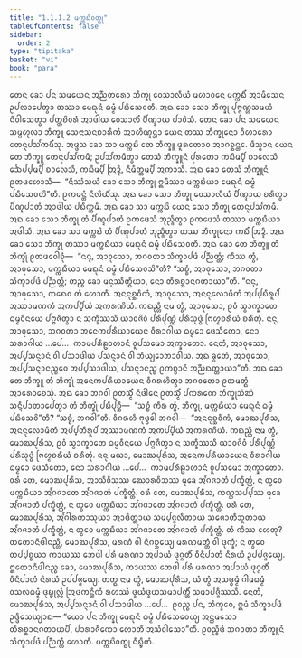 ```yaml
---
title: "1.1.1.2 ᨾᨠ᩠ᨠᨭᩦᩅᨲ᩠ᨳᩩ"
tableOfContents: false
sidebar:
  order: 2
type: "tipitaka"
basket: "vi"
book: "para"
---
```



<DynamicBreadcrumb />

<Division number="40" book="para">

<Paragraph number="75" book="para">
ᨲᩮᨶ ᨡᩮᩣ ᨸᨶ ᩈᨾᨿᩮᨶ ᩋᨬ᩠ᨬᨲᩁᩮᩣ ᨽᩥᨠ᩠ᨡᩩ ᩅᩮᩈᩣᩃᩥᨿᩴ ᨾᩉᩣᩅᨶᩮ ᨾᨠ᩠ᨠᨭᩥᩴ ᩋᩣᨾᩥᩈᩮᨶ ᩏᨸᩃᩣᨸᩮᨲ᩠ᩅᩣ ᨲᩔᩣ ᨾᩮᨳᩩᨶᩴ ᨵᨾ᩠ᨾᩴ ᨸᨭᩥᩈᩮᩅᨲᩥ. ᩋᨳ ᨡᩮᩣ ᩈᩮᩣ ᨽᩥᨠ᩠ᨡᩩ ᨸᩩᨻ᩠ᨻᨱ᩠ᩉᩈᨾᨿᩴ ᨶᩥᩅᩤᩈᩮᨲ᩠ᩅᩣ ᨸᨲ᩠ᨲᨧᩦᩅᩁᩴ ᩋᩣᨴᩤᨿ ᩅᩮᩈᩣᩃᩥᩴ ᨸᩥᨱ᩠ᨯᩣᨿ ᨸᩣᩅᩥᩈᩥ. ᨲᩮᨶ ᨡᩮᩣ ᨸᨶ ᩈᨾᨿᩮᨶ ᩈᨾ᩠ᨻᩉᩩᩃᩣ ᨽᩥᨠ᩠ᨡᩪ ᩈᩮᨶᩣᩈᨶᨧᩣᩁᩥᨠᩴ ᩋᩣᩉᩥᨱ᩠ᨯᨶ᩠ᨲᩣ ᨿᩮᨶ ᨲᩔ ᨽᩥᨠ᩠ᨡᩩᨶᩮᩣ ᩅᩥᩉᩣᩁᩮᩣ ᨲᩮᨶᩩᨸᩈᩘᨠᨾᩥᩴᩈᩩ. ᩋᨴ᩠ᨴᩈ ᨡᩮᩣ ᩈᩣ ᨾᨠ᩠ᨠᨭᩦ ᨲᩮ ᨽᩥᨠ᩠ᨡᩪ ᨴᩪᩁᨲᩮᩣᩅ ᩋᩣᨣᨧ᩠ᨨᨶ᩠ᨲᩮ. ᨴᩥᩈ᩠ᩅᩣᨶ ᨿᩮᨶ ᨲᩮ ᨽᩥᨠ᩠ᨡᩪ ᨲᩮᨶᩩᨸᩈᩘᨠᨾᩥ; ᩏᨸᩈᩘᨠᨾᩥᨲ᩠ᩅᩣ ᨲᩮᩈᩴ ᨽᩥᨠ᩠ᨡᩪᨶᩴ ᨸᩩᩁᨲᩮᩣ ᨠᨭᩥᨾ᩠ᨸᩥ ᨧᩣᩃᩮᩈᩥ ᨨᩮᨸ᩠ᨸᨾ᩠ᨸᩥ ᨧᩣᩃᩮᩈᩥ, ᨠᨭᩥᨾ᩠ᨸᩥ ᩒᨯ᩠ᨯᩥ, ᨶᩥᨾᩥᨲ᩠ᨲᨾ᩠ᨸᩥ ᩋᨠᩣᩈᩥ. ᩋᨳ ᨡᩮᩣ ᨲᩮᩈᩴ ᨽᩥᨠ᩠ᨡᩪᨶᩴ ᩑᨲᨴᩉᩮᩣᩈᩥ—  “ᨶᩥᩔᩴᩈᨿᩴ ᨡᩮᩣ ᩈᩮᩣ ᨽᩥᨠ᩠ᨡᩩ ᩍᨾᩥᩔᩣ ᨾᨠ᩠ᨠᨭᩥᨿᩣ ᨾᩮᨳᩩᨶᩴ ᨵᨾ᩠ᨾᩴ ᨸᨭᩥᩈᩮᩅᨲᩦ”ᨲᩥ. ᩑᨠᨾᨶ᩠ᨲᩴ ᨶᩥᩃᩦᨿᩥᩴᩈᩩ. ᩋᨳ ᨡᩮᩣ ᩈᩮᩣ ᨽᩥᨠ᩠ᨡᩩ ᩅᩮᩈᩣᩃᩥᨿᩴ ᨸᩥᨱ᩠ᨯᩣᨿ ᨧᩁᩥᨲ᩠ᩅᩣ ᨸᩥᨱ᩠ᨯᨸᩣᨲᩴ ᩋᩣᨴᩤᨿ ᨸᨭᩥᨠ᩠ᨠᨾᩥ.
</Paragraph>

</Division>
<Division number="41" book="para">

<Paragraph number="76" book="para">
ᩋᨳ ᨡᩮᩣ ᩈᩣ ᨾᨠ᩠ᨠᨭᩦ ᨿᩮᨶ ᩈᩮᩣ ᨽᩥᨠ᩠ᨡᩩ ᨲᩮᨶᩩᨸᩈᩘᨠᨾᩥ. ᩋᨳ ᨡᩮᩣ ᩈᩮᩣ ᨽᩥᨠ᩠ᨡᩩ ᨲᩴ ᨸᩥᨱ᩠ᨯᨸᩣᨲᩴ ᩑᨠᨴᩮᩈᩴ ᨽᩩᨬ᩠ᨩᩥᨲ᩠ᩅᩣ ᩑᨠᨴᩮᩈᩴ ᨲᩔᩣ ᨾᨠ᩠ᨠᨭᩥᨿᩣ ᩋᨴᩤᩈᩥ. ᩋᨳ ᨡᩮᩣ ᩈᩣ ᨾᨠ᩠ᨠᨭᩦ ᨲᩴ ᨸᩥᨱ᩠ᨯᨸᩣᨲᩴ ᨽᩩᨬ᩠ᨩᩥᨲ᩠ᩅᩣ ᨲᩔ ᨽᩥᨠ᩠ᨡᩩᨶᩮᩣ ᨠᨭᩥᩴ ᩒᨯ᩠ᨯᩥ. ᩋᨳ ᨡᩮᩣ ᩈᩮᩣ ᨽᩥᨠ᩠ᨡᩩ ᨲᩔᩣ ᨾᨠ᩠ᨠᨭᩥᨿᩣ ᨾᩮᨳᩩᨶᩴ ᨵᨾ᩠ᨾᩴ ᨸᨭᩥᩈᩮᩅᨲᩥ.
</Paragraph>

<Paragraph number="77" book="para">
ᩋᨳ ᨡᩮᩣ ᨲᩮ ᨽᩥᨠ᩠ᨡᩪ ᨲᩴ ᨽᩥᨠ᩠ᨡᩩᩴ ᩑᨲᨴᩅᩮᩤᨧᩩᩴ—  “ᨶᨶᩩ, ᩋᩣᩅᩩᩈᩮᩣ, ᨽᨣᩅᨲᩣ ᩈᩥᨠ᩠ᨡᩣᨸᨴᩴ ᨸᨬ᩠ᨬᨲ᩠ᨲᩴ; ᨠᩥᩔ ᨲ᩠ᩅᩴ, ᩋᩣᩅᩩᩈᩮᩣ, ᨾᨠ᩠ᨠᨭᩥᨿᩣ ᨾᩮᨳᩩᨶᩴ ᨵᨾ᩠ᨾᩴ ᨸᨭᩥᩈᩮᩅᩈᩦ”ᨲᩥ? “ᩈᨧ᩠ᨧᩴ, ᩋᩣᩅᩩᩈᩮᩣ, ᨽᨣᩅᨲᩣ ᩈᩥᨠ᩠ᨡᩣᨸᨴᩴ ᨸᨬ᩠ᨬᨲ᩠ᨲᩴ; ᨲᨬ᩠ᨧ ᨡᩮᩣ ᨾᨶᩩᩔᩥᨲ᩠ᨳᩥᨿᩣ, ᨶᩮᩣ ᨲᩥᩁᨧ᩠ᨨᩣᨶᨣᨲᩣᨿᩣ”ᨲᩥ. “ᨶᨶᩩ, ᩋᩣᩅᩩᩈᩮᩣ, ᨲᨳᩮᩅ ᨲᩴ ᩉᩮᩣᨲᩥ. ᩋᨶᨶᩩᨧ᩠ᨨᩅᩥᨠᩴ, ᩋᩣᩅᩩᩈᩮᩣ, ᩋᨶᨶᩩᩃᩮᩣᨾᩥᨠᩴ ᩋᨸ᩠ᨸᨭᩥᩁᩪᨸᩴ ᩋᩔᩣᨾᨱᨠᩴ ᩋᨠᨸ᩠ᨸᩥᨿᩴ ᩋᨠᩁᨱᩦᨿᩴ. ᨠᨳᨬ᩠ᩉᩥ ᨶᩣᨾ ᨲ᩠ᩅᩴ, ᩋᩣᩅᩩᩈᩮᩣ, ᩑᩅᩴ ᩈ᩠ᩅᩣᨠ᩠ᨡᩣᨲᩮ ᨵᨾ᩠ᨾᩅᩥᨶᨿᩮ ᨸᨻ᩠ᨻᨩᩥᨲ᩠ᩅᩣ ᨶ ᩈᨠ᩠ᨡᩥᩔᩈᩥ ᨿᩣᩅᨩᩦᩅᩴ ᨸᩁᩥᨸᩩᨱ᩠ᨱᩴ ᨸᩁᩥᩈᩩᨴ᩠ᨵᩴ ᨻᩕᩉ᩠ᨾᨧᩁᩥᨿᩴ ᨧᩁᩥᨲᩩᩴ. ᨶᨶᩩ, ᩋᩣᩅᩩᩈᩮᩣ, ᨽᨣᩅᨲᩣ ᩋᨶᩮᨠᨸᩁᩥᨿᩣᨿᩮᨶ ᩅᩥᩁᩣᨣᩤᨿ ᨵᨾ᩠ᨾᩮᩣ ᨴᩮᩈᩥᨲᩮᩣ, ᨶᩮᩣ ᩈᩁᩣᨣᩤᨿ …ᨸᩮ…  ᨠᩣᨾᨸᩁᩥᩊᩣᩉᩣᨶᩴ ᩅᩪᨸᩈᨾᩮᩣ ᩋᨠ᩠ᨡᩣᨲᩮᩣ. ᨶᩮᨲᩴ, ᩋᩣᩅᩩᩈᩮᩣ, ᩋᨸ᩠ᨸᩈᨶ᩠ᨶᩣᨶᩴ ᩅᩤ ᨸᩈᩣᨴᩤᨿ ᨸᩈᨶ᩠ᨶᩣᨶᩴ ᩅᩤ ᨽᩥᨿ᩠ᨿᩮᩣᨽᩣᩅᩤᨿ. ᩋᨳ ᨡ᩠ᩅᩮᨲᩴ, ᩋᩣᩅᩩᩈᩮᩣ, ᩋᨸ᩠ᨸᩈᨶ᩠ᨶᩣᨶᨬ᩠ᨧᩮᩅ ᩋᨸ᩠ᨸᩈᩣᨴᩤᨿ, ᨸᩈᨶ᩠ᨶᩣᨶᨬ᩠ᨧ ᩑᨠᨧ᩠ᨧᩣᨶᩴ ᩋᨬ᩠ᨬᨳᨲ᩠ᨲᩣᨿᩣ”ᨲᩥ. ᩋᨳ ᨡᩮᩣ ᨲᩮ ᨽᩥᨠ᩠ᨡᩪ ᨲᩴ ᨽᩥᨠ᩠ᨡᩩᩴ ᩋᨶᩮᨠᨸᩁᩥᨿᩣᨿᩮᨶ ᩅᩥᨣᩁᩉᩥᨲ᩠ᩅᩣ ᨽᨣᩅᨲᩮᩣ ᩑᨲᨾᨲ᩠ᨳᩴ ᩋᩣᩁᩮᩣᨧᩮᩈᩩᩴ.
</Paragraph>

</Division>
<Division number="42" book="para">

<Paragraph number="78" book="para">
ᩋᨳ ᨡᩮᩣ ᨽᨣᩅᩤ ᩑᨲᩈ᩠ᨾᩥᩴ ᨶᩥᨴᩤᨶᩮ ᩑᨲᩈ᩠ᨾᩥᩴ ᨸᨠᩁᨱᩮ ᨽᩥᨠ᩠ᨡᩩᩈᩴᨥᩴ ᩈᨶ᩠ᨶᩥᨸᩣᨲᩣᨸᩮᨲ᩠ᩅᩣ ᨲᩴ ᨽᩥᨠ᩠ᨡᩩᩴ ᨸᨭᩥᨸᩩᨧ᩠ᨨᩥ—  “ᩈᨧ᩠ᨧᩴ ᨠᩥᩁ ᨲ᩠ᩅᩴ, ᨽᩥᨠ᩠ᨡᩩ, ᨾᨠ᩠ᨠᨭᩥᨿᩣ ᨾᩮᨳᩩᨶᩴ ᨵᨾ᩠ᨾᩴ ᨸᨭᩥᩈᩮᩅᩦ”ᨲᩥ? “ᩈᨧ᩠ᨧᩴ, ᨽᨣᩅᩤ”ᨲᩥ. ᩅᩥᨣᩁᩉᩥ ᨻᩩᨴ᩠ᨵᩮᩤ ᨽᨣᩅᩤ—  “ᩋᨶᨶᩩᨧ᩠ᨨᩅᩥᨠᩴ, ᨾᩮᩣᨥᨸᩩᩁᩥᩈ, ᩋᨶᨶᩩᩃᩮᩣᨾᩥᨠᩴ ᩋᨸ᩠ᨸᨲᩥᩁᩪᨸᩴ ᩋᩔᩣᨾᨱᨠᩴ ᩋᨠᨸ᩠ᨸᩥᨿᩴ ᩋᨠᩁᨱᩦᨿᩴ. ᨠᨳᨬ᩠ᩉᩥ ᨶᩣᨾ ᨲ᩠ᩅᩴ, ᨾᩮᩣᨥᨸᩩᩁᩥᩈ, ᩑᩅᩴ ᩈ᩠ᩅᩣᨠ᩠ᨡᩣᨲᩮ ᨵᨾ᩠ᨾᩅᩥᨶᨿᩮ ᨸᨻ᩠ᨻᨩᩥᨲ᩠ᩅᩣ ᨶ ᩈᨠ᩠ᨡᩥᩔᩈᩥ ᨿᩣᩅᨩᩦᩅᩴ ᨸᩁᩥᨸᩩᨱ᩠ᨱᩴ ᨸᩁᩥᩈᩩᨴ᩠ᨵᩴ ᨻᩕᩉ᩠ᨾᨧᩁᩥᨿᩴ ᨧᩁᩥᨲᩩᩴ. ᨶᨶᩩ ᨾᨿᩣ, ᨾᩮᩣᨥᨸᩩᩁᩥᩈ, ᩋᨶᩮᨠᨸᩁᩥᨿᩣᨿᩮᨶ ᩅᩥᩁᩣᨣᩤᨿ ᨵᨾ᩠ᨾᩮᩣ ᨴᩮᩈᩥᨲᩮᩣ, ᨶᩮᩣ ᩈᩁᩣᨣᩤᨿ …ᨸᩮ…  ᨠᩣᨾᨸᩁᩥᩊᩣᩉᩣᨶᩴ ᩅᩪᨸᩈᨾᩮᩣ ᩋᨠ᩠ᨡᩣᨲᩮᩣ. ᩅᩁᩴ ᨲᩮ, ᨾᩮᩣᨥᨸᩩᩁᩥᩈ, ᩋᩣᩈᩥᩅᩥᩈᩔ ᨥᩮᩣᩁᩅᩥᩈᩔ ᨾᩩᨡᩮ ᩋᩘᨣᨩᩣᨲᩴ ᨸᨠ᩠ᨡᩥᨲ᩠ᨲᩴ, ᨶ ᨲ᩠ᩅᩮᩅ ᨾᨠ᩠ᨠᨭᩥᨿᩣ ᩋᩘᨣᨩᩣᨲᩮ ᩋᩘᨣᨩᩣᨲᩴ ᨸᨠ᩠ᨡᩥᨲ᩠ᨲᩴ. ᩅᩁᩴ ᨲᩮ, ᨾᩮᩣᨥᨸᩩᩁᩥᩈ, ᨠᨱ᩠ᩉᩈᨸ᩠ᨸᩔ ᨾᩩᨡᩮ ᩋᩘᨣᨩᩣᨲᩴ ᨸᨠ᩠ᨡᩥᨲ᩠ᨲᩴ, ᨶ ᨲ᩠ᩅᩮᩅ ᨾᨠ᩠ᨠᨭᩥᨿᩣ ᩋᩘᨣᨩᩣᨲᩮ ᩋᩘᨣᨩᩣᨲᩴ ᨸᨠ᩠ᨡᩥᨲ᩠ᨲᩴ. ᩅᩁᩴ ᨲᩮ, ᨾᩮᩣᨥᨸᩩᩁᩥᩈ, ᩋᩘᨣᩤᩁᨠᩣᩈᩩᨿᩣ ᩋᩣᨴᩥᨲ᩠ᨲᩣᨿ ᩈᨾ᩠ᨸᨩ᩠ᨩᩃᩥᨲᩣᨿ ᩈᨩᩮᩣᨲᩥᨽᩪᨲᩣᨿ ᩋᩘᨣᨩᩣᨲᩴ ᨸᨠ᩠ᨡᩥᨲ᩠ᨲᩴ, ᨶ ᨲ᩠ᩅᩮᩅ ᨾᨠ᩠ᨠᨭᩥᨿᩣ ᩋᩘᨣᨩᩣᨲᩮ ᩋᩘᨣᨩᩣᨲᩴ ᨸᨠ᩠ᨡᩥᨲ᩠ᨲᩴ. ᨲᩴ ᨠᩥᩔ ᩉᩮᨲᩩ? ᨲᨲᩮᩣᨶᩥᨴᩤᨶᨬ᩠ᩉᩥ, ᨾᩮᩣᨥᨸᩩᩁᩥᩈ, ᨾᩁᨱᩴ ᩅᩤ ᨶᩥᨣᨧ᩠ᨨᩮᨿ᩠ᨿ ᨾᩁᨱᨾᨲ᩠ᨲᩴ ᩅᩤ ᨴᩩᨠ᩠ᨡᩴ; ᨶ ᨲ᩠ᩅᩮᩅ ᨲᨸ᩠ᨸᨧ᩠ᨧᨿᩣ ᨠᩣᨿᩔ ᨽᩮᨴᩤ ᨸᩁᩴ ᨾᩁᨱᩣ ᩋᨸᩣᨿᩴ ᨴᩩᨣ᩠ᨣᨲᩥᩴ ᩅᩥᨶᩥᨸᩣᨲᩴ ᨶᩥᩁᨿᩴ ᩏᨸᨸᨩ᩠ᨩᩮᨿ᩠ᨿ. ᩍᨲᩮᩣᨶᩥᨴᩤᨶᨬ᩠ᨧ ᨡᩮᩣ, ᨾᩮᩣᨥᨸᩩᩁᩥᩈ, ᨠᩣᨿᩔ ᨽᩮᨴᩤ ᨸᩁᩴ ᨾᩁᨱᩣ ᩋᨸᩣᨿᩴ ᨴᩩᨣ᩠ᨣᨲᩥᩴ ᩅᩥᨶᩥᨸᩣᨲᩴ ᨶᩥᩁᨿᩴ ᩏᨸᨸᨩ᩠ᨩᩮᨿ᩠ᨿ. ᨲᨲ᩠ᨳ ᨶᩣᨾ ᨲ᩠ᩅᩴ, ᨾᩮᩣᨥᨸᩩᩁᩥᩈ, ᨿᩴ ᨲ᩠ᩅᩴ ᩋᩈᨴ᩠ᨵᨾ᩠ᨾᩴ ᨣᩤᨾᨵᨾ᩠ᨾᩴ ᩅᩈᩃᨵᨾ᩠ᨾᩴ ᨴᩩᨭ᩠ᨮᩩᩃᩖᩴ ᩒᨴᨠᨶ᩠ᨲᩥᨠᩴ ᩁᩉᩔᩴ ᨴ᩠ᩅᨿᩴᨴ᩠ᩅᨿᩈᨾᩣᨸᨲ᩠ᨲᩥᩴ ᩈᨾᩣᨸᨩ᩠ᨩᩥᩔᩈᩥ. ᨶᩮᨲᩴ, ᨾᩮᩣᨥᨸᩩᩁᩥᩈ, ᩋᨸ᩠ᨸᩈᨶ᩠ᨶᩣᨶᩴ ᩅᩤ ᨸᩈᩣᨴᩤᨿ …ᨸᩮ…  ᩑᩅᨬ᩠ᨧ ᨸᨶ, ᨽᩥᨠ᩠ᨡᩅᩮ, ᩍᨾᩴ ᩈᩥᨠ᩠ᨡᩣᨸᨴᩴ ᩏᨴ᩠ᨴᩥᩈᩮᨿ᩠ᨿᩣᨳ—
</Paragraph>

<Paragraph number="79" book="para">
<Emphasis>“ᨿᩮᩣ ᨸᨶ ᨽᩥᨠ᩠ᨡᩩ ᨾᩮᨳᩩᨶᩴ ᨵᨾ᩠ᨾᩴ ᨸᨭᩥᩈᩮᩅᩮᨿ᩠ᨿ ᩋᨶ᩠ᨲᨾᩈᩮᩣ ᨲᩥᩁᨧ᩠ᨨᩣᨶᨣᨲᩣᨿᨸᩥ, ᨸᩣᩁᩣᨩᩥᨠᩮᩣ ᩉᩮᩣᨲᩥ ᩋᩈᩴᩅᩤᩈᩮᩣ”</Emphasis>ᨲᩥ.
</Paragraph>

<Paragraph number="80" book="para">
ᩑᩅᨬ᩠ᨧᩥᨴᩴ ᨽᨣᩅᨲᩣ ᨽᩥᨠ᩠ᨡᩪᨶᩴ ᩈᩥᨠ᩠ᨡᩣᨸᨴᩴ ᨸᨬ᩠ᨬᨲ᩠ᨲᩴ ᩉᩮᩣᨲᩥ.

</Paragraph>
</Division>

<Paragraph number="81" type="center" book="para">
ᨾᨠ᩠ᨠᨭᩦᩅᨲ᩠ᨳᩩ ᨶᩥᨭ᩠ᨮᩥᨲᩴ.
</Paragraph>